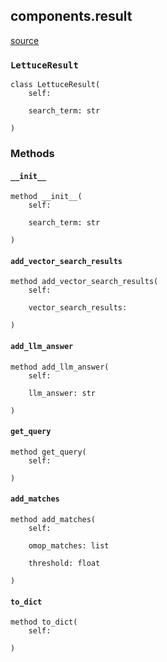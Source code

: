 ## components.result
[source](https://github.com/Health-Informatics-UoN/lettuce/tree/main/Lettuce/components/result.py)
### `LettuceResult`
```
class LettuceResult(
	self: 

	search_term: str

)
```


### Methods

#### `__init__`
```
method __init__(
	self: 

	search_term: str

)
```



#### `add_vector_search_results`
```
method add_vector_search_results(
	self: 

	vector_search_results: 

)
```



#### `add_llm_answer`
```
method add_llm_answer(
	self: 

	llm_answer: str

)
```



#### `get_query`
```
method get_query(
	self: 

)
```



#### `add_matches`
```
method add_matches(
	self: 

	omop_matches: list

	threshold: float

)
```



#### `to_dict`
```
method to_dict(
	self: 

)
```

